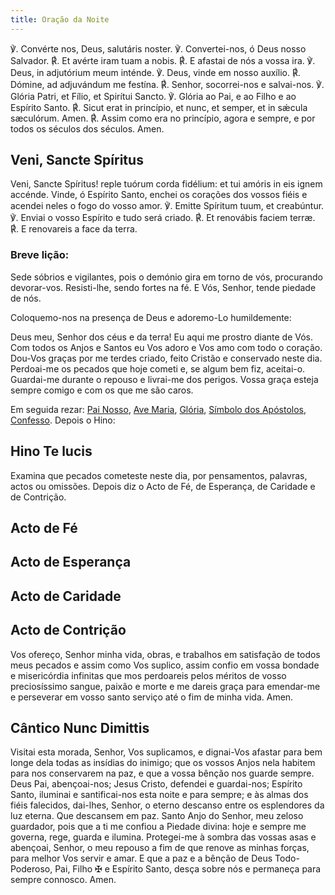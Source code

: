 ```yaml
---
title: Oração da Noite
---
```


<div class="side-by-side not-content">
  <span>℣. Convérte nos, Deus, salutáris noster.</span>
  <span>℣. Convertei-nos, ó Deus nosso Salvador.</span>
  <span>
    <span class="text-red-500">℟.</span> Et avérte iram tuam a nobis.
  </span>
  <span>
    <span class="text-red-500">℟.</span> E afastai de nós a vossa ira.
  </span>
  <span>℣. Deus, in adjutórium meum inténde.</span>
  <span>℣. Deus, vinde em nosso auxílio.</span>
  <span>
    <span class="text-red-500">℟.</span> Dómine, ad adjuvándum me festína.
  </span>
  <span>
    <span class="text-red-500">℟.</span> Senhor, socorrei-nos e salvai-nos.
  </span>
  <span>℣. Glória Patri, et Fílio, et Spirítui Sancto.</span>
  <span>℣. Glória ao Pai, e ao Filho e ao Espírito Santo.</span>
  <span>
    <span class="text-red-500">℟.</span> Sicut erat in princípio, et nunc, et
    semper, et in sǽcula sæculórum. Amen.
  </span>
  <span>
    <span class="text-red-500">℟.</span> Assim como era no princípio, agora e
    sempre, e por todos os séculos dos séculos. Amen.
  </span>
</div>

## Veni, Sancte Spíritus

<div class="side-by-side not-content">
  <span>
    Veni, Sancte Spíritus! reple tuórum corda fidélium: et tui amóris in eis
    ignem accénde.
  </span>
  <span>
    Vinde, ó Espírito Santo, enchei os corações dos vossos fiéis e acendei neles
    o fogo do vosso amor.
  </span>
  <span>℣. Emitte Spíritum tuum, et creabúntur.</span>
  <span>℣. Enviai o vosso Espírito e tudo será criado.</span>
  <span>
    <span class="text-red-500">℟.</span> Et renovábis faciem terræ.
  </span>
  <span>
    <span class="text-red-500">℟.</span> E renovareis a face da terra.
  </span>
</div>

### Breve lição:

Sede sóbrios e vigilantes, pois o demónio gira em torno de vós, procurando
devorar-vos. Resisti-lhe, sendo fortes na fé. E Vós, Senhor, tende piedade de
nós.

<aside>Coloquemo-nos na presença de Deus e adoremo-Lo humildemente:</aside>

Deus meu, Senhor dos céus e da terra! Eu aqui me prostro diante de Vós. Com
todos os Anjos e Santos eu Vos adoro e Vos amo com todo o coração. Dou-Vos
graças por me terdes criado, feito Cristão e conservado neste dia. Perdoai-me
os pecados que hoje cometi e, se algum bem fiz, aceitai-o. Guardai-me durante
o repouso e livrai-me dos perigos. Vossa graça esteja sempre comigo e com os
que me são caros.

Em seguida rezar: [Pai Nosso](/devocionario/oracoes/painosso), [Ave Maria](/devocionario/oracoes/avemaria), [Glória](/devocionario/oracoes/gloria), [Símbolo dos Apóstolos](/devocionario/oracoes/simboloapostolos),
[Confesso](/devocionario/oracoes/confesso). Depois o Hino:


## Hino Te lucis

<TeLucis />

<aside>
  Examina que pecados cometeste neste dia, por pensamentos, palavras, actos ou
  omissões. Depois diz o Acto de Fé, de Esperança, de Caridade e de Contrição.
</aside>


## Acto de Fé

<ActoFe />


## Acto de Esperança

<ActoEsperanca />


## Acto de Caridade

<ActoCaridade />


## Acto de Contrição

<ActoContricao />

Vos ofereço, Senhor minha vida, obras, e trabalhos em satisfação de todos meus
pecados e assim como Vos suplico, assim confio em vossa bondade e misericórdia
infinitas que mos perdoareis pelos méritos de vosso preciosíssimo sangue,
paixão e morte e me dareis graça para emendar-me e perseverar em vosso santo
serviço até o fim de minha vida. Amen.


## Cântico Nunc Dimittis

<NuncDimittis />

Visitai esta morada, Senhor, Vos suplicamos, e dignai-Vos afastar para bem
longe dela todas as insídias do inimigo; que os vossos Anjos nela habitem
para nos conservarem na paz, e que a vossa bênção nos guarde sempre. Deus
Pai, abençoai-nos; Jesus Cristo, defendei e guardai-nos; Espírito Santo,
iluminai e santificai-nos esta noite e para sempre; e às almas dos fiéis
falecidos, dai-lhes, Senhor, o eterno descanso entre os esplendores da luz
eterna. Que descansem em paz. Santo Anjo do Senhor, meu zeloso guardador,
pois que a ti me confiou a Piedade divina: hoje e sempre me governa, rege,
guarda e ilumina. Protegei-me à sombra das vossas asas e abençoai, Senhor, o
meu repouso a fim de que renove as minhas forças, para melhor Vos servir e
amar. E que a paz e a bênção de Deus Todo-Poderoso, Pai, Filho ✠ e
Espírito Santo, desça sobre nós e permaneça para sempre connosco. Amen.
